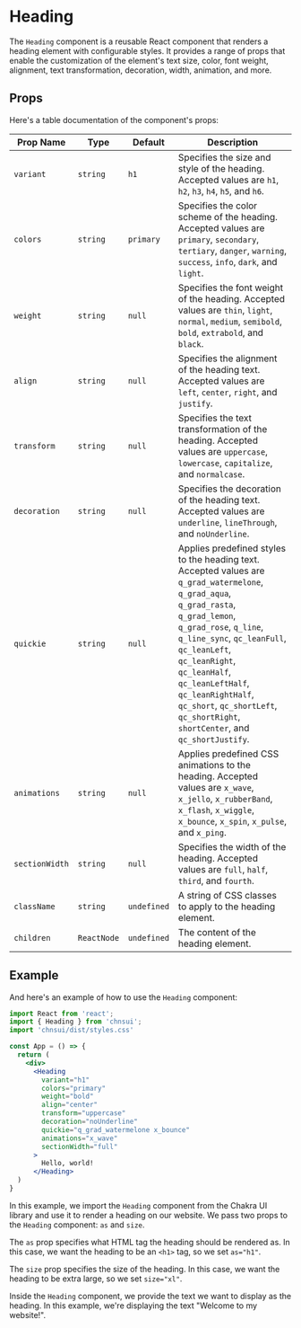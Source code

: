 # Heading

The `Heading` component is a reusable React component that renders a heading element with configurable styles. It provides a range of props that enable the customization of the element's text size, color, font weight, alignment, text transformation, decoration, width, animation, and more.

## Props

Here's a table documentation of the component's props:

| Prop Name      | Type        | Default     | Description                                                                                                                                                                                                                                                                                                                                                            |
| -------------- | ----------- | ----------- | ---------------------------------------------------------------------------------------------------------------------------------------------------------------------------------------------------------------------------------------------------------------------------------------------------------------------------------------------------------------------- |
| `variant`      | `string`    | `h1`        | Specifies the size and style of the heading. Accepted values are `h1`, `h2`, `h3`, `h4`, `h5`, and `h6`.                                                                                                                                                                                                                                                               |
| `colors`       | `string`    | `primary`   | Specifies the color scheme of the heading. Accepted values are `primary`, `secondary`, `tertiary`, `danger`, `warning`, `success`, `info`, `dark`, and `light`.                                                                                                                                                                                                        |
| `weight`       | `string`    | `null`      | Specifies the font weight of the heading. Accepted values are `thin`, `light`, `normal`, `medium`, `semibold`, `bold`, `extrabold`, and `black`.                                                                                                                                                                                                                       |
| `align`        | `string`    | `null`      | Specifies the alignment of the heading text. Accepted values are `left`, `center`, `right`, and `justify`.                                                                                                                                                                                                                                                             |
| `transform`    | `string`    | `null`      | Specifies the text transformation of the heading. Accepted values are `uppercase`, `lowercase`, `capitalize`, and `normalcase`.                                                                                                                                                                                                                                        |
| `decoration`   | `string`    | `null`      | Specifies the decoration of the heading text. Accepted values are `underline`, `lineThrough`, and `noUnderline`.                                                                                                                                                                                                                                                       |
| `quickie`      | `string`    | `null`      | Applies predefined styles to the heading text. Accepted values are `q_grad_watermelone`, `q_grad_aqua`, `q_grad_rasta`, `q_grad_lemon`, `q_grad_rose`, `q_line`, `q_line_sync`, `qc_leanFull`, `qc_leanLeft`, `qc_leanRight`, `qc_leanHalf`, `qc_leanLeftHalf`, `qc_leanRightHalf`, `qc_short`, `qc_shortLeft`, `qc_shortRight`, `shortCenter`, and `qc_shortJustify`. |
| `animations`   | `string`    | `null`      | Applies predefined CSS animations to the heading. Accepted values are `x_wave`, `x_jello`, `x_rubberBand`, `x_flash`, `x_wiggle`, `x_bounce`, `x_spin`, `x_pulse`, and `x_ping`.                                                                                                                                                                                       |
| `sectionWidth` | `string`    | `null`      | Specifies the width of the heading. Accepted values are `full`, `half`, `third`, and `fourth`.                                                                                                                                                                                                                                                                         |
| `className`    | `string`    | `undefined` | A string of CSS classes to apply to the heading element.                                                                                                                                                                                                                                                                                                               |
| `children`     | `ReactNode` | `undefined` | The content of the heading element.                                                                                                                                                                                                                                                                                                                                    |

## Example

And here's an example of how to use the `Heading` component:


```jsx
import React from 'react';
import { Heading } from 'chnsui';
import 'chnsui/dist/styles.css'

const App = () => {
  return (
    <div>
      <Heading 
        variant="h1" 
        colors="primary" 
        weight="bold" 
        align="center" 
        transform="uppercase" 
        decoration="noUnderline" 
        quickie="q_grad_watermelone x_bounce" 
        animations="x_wave" 
        sectionWidth="full"
      >
        Hello, world!
      </Heading>
  )
}
```

<MyHeading/>

In this example, we import the `Heading` component from the Chakra UI library and use it to render a heading on our website. We pass two props to the `Heading` component: `as` and `size`.

The `as` prop specifies what HTML tag the heading should be rendered as. In this case, we want the heading to be an `<h1>` tag, so we set `as="h1"`.

The `size` prop specifies the size of the heading. In this case, we want the heading to be extra large, so we set `size="xl"`.

Inside the `Heading` component, we provide the text we want to display as the heading. In this example, we're displaying the text "Welcome to my website!".
